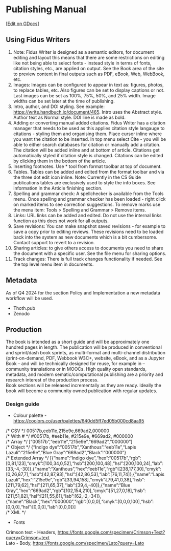 # Publishing Manual

\[[Edit on GDocs](https://drive.google.com/drive/folders/1LxoxOoPWMtRPa0S2PDPyUqAyVPfbPJyM)\]

## Using Fidus Writers

1. Note: Fidus Writer is designed as a semantic editors, for document editing and layout this means that there are some restrictions on editing like not being able to select fonts \- instead style in terms of fonts, citation styles, etc., are applied on output. See the Book area of the site to preview content in final outputs such as PDF, eBook, Web, WebBook, etc.  
2. Images: Images can be configured to appear in text as: figures, photos, to replace tables, etc. Also figures can be set to display captions or not. Last images can be set as 100%, 75%, 50%, and 25% width. Image widths can be set later at the time of publishing.  
3. Intro, author, and DOI styling. See example: [https://write.handbuch.io/document/465](https://write.handbuch.io/document/465). Intro uses the Abstract style. Author text as Normal style. DOI line is made as bold.  
4. Adding or converting manual added citations. Fidus Writer has a citation manager that needs to be used as this applies citation style langauge to citations \- styling them and organising them. Place cursor inline where you want the citation to be inserted. In top menu select Cite \- you will be able to either search databases for citation or manually add a citation. The citation will be added inline and at bottom of article. Citations get automatically styled if citation style is changed. Citations can be edited by clicking them in the bottom of the article.  
5. Inserting footnotes. Use \* tool from format toolbar at top of document.  
6. Tables. Tables can be added and edited from the format toolbar and via the three dot edit icon inline. Note: Currently in the CS Guide publications tables are exclusively used to style the info boxes. See information in the Article finishing section.  
7. Spelling and grammar check: A spellchecker is available from the Tools menu. Once spelling and grammar checker has been loaded \- right click on marked items to see correction suggestions. To remove marks use the menu item: Tools \> Spelling and Grammar \> Remove items.  
8. Links: URL links can be added and edited. Do not use the internal links function as this does not work for all outputs.  
9. Save revisions: You can make snapshot saved revisions \- for example to save a copy prior to editing reviews. These revisions need to be loaded back into the system as new documents which is a bit cumbersome. Contact support to revert to a revision.  
10. Sharing articles: to give others access to documents you need to share the document with a specific user. See the file menu for sharing options.  
11. Track changes: There is full track changes functionality if needed. See the top level menu item in documents.

## **Metadata**

As of Q4 2024 for the section Policy and Implementation a new metadata workflow will be used.

* Thoth.pub  
* Zenodo

## **Production**

The book is intended as a short guide and will be approximately one hundred pages in length. The publication will be produced in conventional and sprint/dash book sprints, as multi-format and multi-channel distribution (print-on-demand, PDF, Webbook W3C+, website, eBook, and as a Jupyter Book – and will be technically designed for reuse, for example in – community translations or in MOOCs. High quality open standards, metadata, and modern sematic/computational publishing are a priority and research interest of the production process.  
Book sections will be released incrementally as they are ready. Ideally the book will become a community owned publication with regular updates.

### **Design guide**

* Colour palette \- [https://coolors.co/user/palettes/640dd5ff7ed05b000cd8aa95](https://coolors.co/user/palettes/640dd5ff7ed05b000cd8aa95)

/\* CSV \*/ 00517b,eeb11e,215e9e,669ad2,000000  
/\* With \# \*/ \#00517b, \#eeb11e, \#215e9e, \#669ad2, \#000000  
/\* Array \*/ \["00517b","eeb11e","215e9e","669ad2","000000"\]  
/\* Object \*/ {"Indigo dye":"00517b","Xanthous":"eeb11e","Lapis Lazuli":"215e9e","Blue Gray":"669ad2","Black":"000000"}  
/\* Extended Array \*/ \[{"name":"Indigo dye","hex":"00517b","rgb":\[0,81,123\],"cmyk":\[100,34,0,52\],"hsb":\[200,100,48\],"hsl":\[200,100,24\],"lab":\[33,-4,-30\]},{"name":"Xanthous","hex":"eeb11e","rgb":\[238,177,30\],"cmyk":\[0,26,87,7\],"hsb":\[42,87,93\],"hsl":\[42,86,53\],"lab":\[76,11,74\]},{"name":"Lapis Lazuli","hex":"215e9e","rgb":\[33,94,158\],"cmyk":\[79,41,0,38\],"hsb":\[211,79,62\],"hsl":\[211,65,37\],"lab":\[39,4,-40\]},{"name":"Blue Gray","hex":"669ad2","rgb":\[102,154,210\],"cmyk":\[51,27,0,18\],"hsb":\[211,51,82\],"hsl":\[211,55,61\],"lab":\[62,-2,-34\]},{"name":"Black","hex":"000000","rgb":\[0,0,0\],"cmyk":\[0,0,0,100\],"hsb":\[0,0,0\],"hsl":\[0,0,0\],"lab":\[0,0,0\]}\]  
/\* XML \*/

* Fonts

Crimson text \- Headers, [https://fonts.google.com/specimen/Crimson+Text?query=Crimson+text](https://fonts.google.com/specimen/Crimson+Text?query=Crimson+text)  
Lato \- Body, [https://fonts.google.com/specimen/Lato?query=Lato](https://fonts.google.com/specimen/Lato?query=Lato)